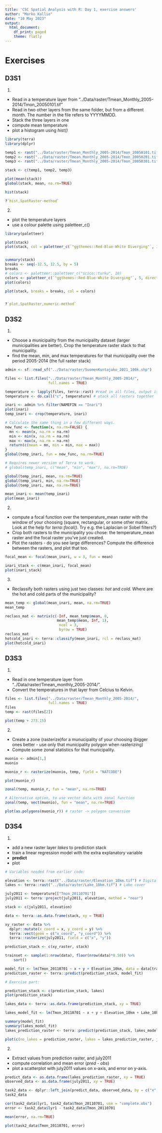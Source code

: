 ```yaml
---
title: 'CSC Spatial Analysis with R: Day 1, exercise answers'
author: "Marko Kallio"
date: "10 May 2023"
output:
  html_document:
    df_print: paged
    theme: flatly
---
```


# Exercises
## D3S1

1.

* Read in a temperature layer from "../Data/raster/Tmean_Monthly_2005-2014/Tmon_20050101.tif"
* Read in two other layers from the same folder, but from a different month. The number in the file refers to YYYYMMDD.
* Stack the three layers in one
* compute mean temperature
* plot a histogram using *hist()*

```r
library(terra)
library(dplyr)

temp1 <- rast("../Data/raster/Tmean_Monthly_2005-2014/Tmon_20050101.tif")
temp2 <- rast("../Data/raster/Tmean_Monthly_2005-2014/Tmon_20050201.tif")
temp3 <- rast("../Data/raster/Tmean_Monthly_2005-2014/Tmon_20050301.tif")

stack <- c(temp1, temp2, temp3)

plot(mean(stack))
global(stack, mean, na.rm=TRUE)

hist(stack)

?`hist,SpatRaster-method`
```


2.

* plot the temperature layers
* use a colour palette using paletteer_c()


```r
library(paletteer)

plot(stack)
plot(stack, col = paletteer_c(`"ggthemes::Red-Blue-White Diverging"`, 10, direction = -1))


summary(stack)
breaks <- seq(-12.5, 12.5, by = 5)
breaks
# colors <- paletteer::paletteer_c("scico::turku", 10)
colors <- paletteer_c(`"ggthemes::Red-Blue-White Diverging"`, 5, direction = -1)
plot(colors)

plot(stack, breaks = breaks, col = colors)


?`plot,SpatRaster,numeric-method`
```


## D3S2

1.

* Choose a municipality from the municipality dataset (larger municipalities are better). Crop the temperature raster stack to that municipality.
* find the mean, min, and max temperatures for that municipality over the period 2005-2014 (the full raster stack)

```r
admin <- sf::read_sf("../Data/raster/SuomenKuntajako_2021_100k.shp")

files <- list.files("../Data/raster/Tmean_Monthly_2005-2014/", 
                    full.names = TRUE)

temperature <- lapply(files, terra::rast) #read in all files, output is a list
temperature <- do.call("c", temperature) # stack all rasters together

inari <- admin %>% filter(NAMEFIN == "Inari")
plot(inari)
temp_inari <- crop(temperature, inari)

# Calculate the same thing in a few different ways.
new_func <- function(x, na.rm=FALSE) {
  mn <- mean(x, na.rm = na.rm)
  min <- min(x, na.rm = na.rm)
  max <- max(x, na.rm = na.rm)
  return(c(mean = mn, min = min, max = max))
}
global(temp_inari, fun = new_func, na.rm=TRUE)

# Requires newer version of Terra to work.
# global(temp_inari, c("mean", "min", "max"), na.rm=TRUE)

global(temp_inari, mean, na.rm=TRUE)
global(temp_inari, min, na.rm=TRUE)
global(temp_inari, max, na.rm=TRUE)

mean_inari <- mean(temp_inari)
plot(mean_inari)
```

2. 

* compute a focal function over the temperature_mean raster with the window of your choosing (square, rectangular, or some other matrix. Look at the help for *terra::focal()*. Try e.g. the Laplacian or Sobel filters?)
* Crop both rasters to the municipality you chose: the temperature_mean raster and the focal raster you've just created.
* Plot the rasters - do you see large differences? Compute the difference between the rasters, and plot that too.

```r
focal_mean <- focal(mean_inari, w = 3, fun = mean)

inari_stack <- c(mean_inari, focal_mean)
plot(inari_stack)
```


3. 

* Reclassify both rasters using just two classes: *hot* and *cold*. Where are the hot and cold parts of the municipality?

```r
mean_temp <- global(mean_inari, mean, na.rm=TRUE)
mean_temp

reclass_mat <- matrix(c(-Inf, mean_temp$mean, 0,
                        mean_temp$mean, Inf, 1),
                         ncol = 3,
                         byrow = TRUE)
reclass_mat
hotcold_inari <- terra::classify(mean_inari, rcl = reclass_mat)
plot(hotcold_inari)

```

## D3S3

1.

* Read in one temperature layer from "../Data/raster/Tmean_monthly_2005-2014/".
* Convert the temperatures in that layer from Celcius to Kelvin.

```r
files <- list.files("../Data/raster/Tmean_Monthly_2005-2014/",
                    full.names = TRUE)
files
temp <- rast(files[2])

plot(temp + 273.15)

```

2. 

* Create a zone (rasterize)for a munucipality of your choosing (bigger ones better - use only that municipality polygon when rasterizing)
* Compute some zonal statistics for that municipality.

```r
muonio <- admin[1,]
muonio

muonio_r <- rasterize(muonio, temp, field = "NATCODE")

plot(muonio_r)

zonal(temp, muonio_r, fun = "mean", na.rm=TRUE)

# Alternative option, to use vector data with zonal function
zonal(temp, vect(muonio), fun = "mean", na.rm=TRUE)

plot(as.polygons(muonio_r)) # raster -> polygon conversion
```



## D3S4

1.

* add a new raster layer *lakes* to prediction stack
* train a linear regression model with the extra explanatory variable
* **predict**
* plot

```r
# Variables needed from earlier code:

elevation <- terra::rast("../Data/raster/Elevation_10km.tif") # Digital elevation model
lakes <- terra::rast("../Data/raster/Lake_10km.tif") # Lake cover

july2011 <- temperature[["Tmon_20110701"]]
july2011 <- terra::project(july2011, elevation, method = "near")

stack <- c(july2011, elevation)

data <- terra::as.data.frame(stack, xy = TRUE)

xy_raster <- data %>% 
  dplyr::mutate(x_coord = x, y_coord = y) %>% 
  terra::vect(geom = c("x_coord", "y_coord")) %>%
  terra::rasterize(july2011, field = c("x", "y"))

prediction_stack <- c(xy_raster, stack)

trainset <- sample(1:nrow(data), floor(nrow(data)*0.50)) %>% 
    sort()

model_fit <- lm(Tmon_20110701 ~ x + y + Elevation_10km, data = data[trainset, ])
prediction_raster <- terra::predict(prediction_stack, model_fit)
```

```r
# Exercise part:

prediction_stack <- c(prediction_stack, lakes)
plot(prediction_stack)

lakes_data <- terra::as.data.frame(prediction_stack, xy = TRUE)

lakes_model_fit <- lm(Tmon_20110701 ~ x + y + Elevation_10km + Lake_10km, data = lakes_data[trainset, ])

summary(model_fit)
summary(lakes_model_fit)
lakes_prediction_raster <- terra::predict(prediction_stack, lakes_model_fit)

plot(c(no_lakes = prediction_raster, lakes = lakes_prediction_raster, july2011))


```


2. 

* Extract values from prediction raster, and july2011
* compute correlation and mean error (*pred - obs*)
* plot a scatterplot with july2011 values on x-axis, and error on y-axis.

```r

predict_data <- as.data.frame(lakes_prediction_raster, xy = TRUE)
observed_data <- as.data.frame(july2011, xy = TRUE)

task2_data <- dplyr::left_join(predict_data, observed_data, by = c("x", "y")) 
task2_data

cor(task2_data$lyr1, task2_data$Tmon_20110701, use = "complete.obs")
error <- task2_data$lyr1 - task2_data$Tmon_20110701

mean(error, na.rm=TRUE)

plot(task2_data$Tmon_20110701, error)
```


